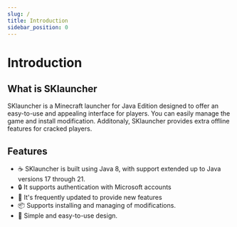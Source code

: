 ```yaml
---
slug: /
title: Introduction
sidebar_position: 0
---
```


# Introduction

## What is SKlauncher

SKlauncher is a Minecraft launcher for Java Edition designed to offer an easy-to-use and appealing interface for players. You can easily manage the game and install modification. Additonaly, SKlauncher provides extra offline features for cracked players.

## Features

<ul className="emoji-list">
    <li>
        <span>☕</span> SKlauncher is built using Java 8, with support extended up to Java versions 17 through 21.
    </li>
    <li>
        <span>🔒</span> It supports authentication with Microsoft accounts
    </li>
    <li>
        <span>🚀</span> It's frequently updated to provide new features
    </li>
    <li>
        <span>📦</span> Supports installing and managing of modifications.
    </li>
    <li>
        <span>💄</span> Simple and easy-to-use design.
    </li>
</ul>


